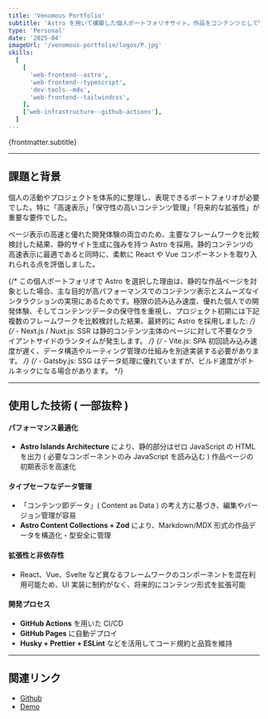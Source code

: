 ```yaml
---
title: 'Venomous Portfolio'
subtitle: 'Astro を用いて構築した個人ポートフォリオサイト。作品をコンテンツとして管理し、高速表示と柔軟な拡張性を両立。'
type: 'Personal'
date: '2025-04'
imageUrl: '/venomous-portfolio/logos/P.jpg'
skills:
  [
    [
      'web-frontend--astro',
      'web-frontend--typescript',
      'dev-tools--mdx',
      'web-frontend--tailwindcss',
    ],
    ['web-infrastructure--github-actions'],
  ]
---
```



<p>{frontmatter.subtitle}</p>

---

## 課題と背景

個人の活動やプロジェクトを体系的に整理し、表現できるポートフォリオが必要でした。特に「高速表示」「保守性の高いコンテンツ管理」「将来的な拡張性」が重要な要件でした。

ページ表示の高速と優れた開発体験の両立のため、主要なフレームワークを比較検討した結果、静的サイト生成に強みを持つ Astro を採用。静的コンテンツの高速表示に最適であると同時に、柔軟に React や Vue コンポーネントを取り入れられる点を評価しました。

{/* この個人ポートフォリオで Astro を選択した理由は、静的な作品ページを対象とした場合、主な目的が高パフォーマンスでのコンテンツ表示とスムーズなインタラクションの実現にあるためです。極限の読み込み速度、優れた個人での開発体験、そしてコンテンツデータの保守性を重視し、プロジェクト初期には下記複数のフレームワークを比較検討した結果、最終的に Astro を採用しました: */}
{/* - Next.js / Nuxt.js: SSR は静的コンテンツ主体のページに対して不要なクライアントサイドのランタイムが発生します。 */}
{/* - Vite.js: SPA 初回読み込み速度が遅く、データ構造やルーティング管理の仕組みを別途実装する必要があります。 */}
{/* - Gatsby.js: SSG はデータ処理に優れていますが、ビルド速度がボトルネックになる場合があります。 */}

---

## 使用した技術 ( 一部抜粋 )

<WorkContentLayoutSkills
  size={50}
  skills={frontmatter.skills.flat()}
  class="flex w-full justify-start"
/>

#### パフォーマンス最適化

- **Astro Islands Architecture** により、静的部分はゼロ JavaScript の HTML を出力 ( 必要なコンポーネントのみ JavaScript を読み込む ) 作品ページの初期表示を高速化

#### タイプセーフなデータ管理

- 「コンテンツ即データ」( Content as Data ) の考え方に基づき、編集やバージョン管理が容易
- **Astro Content Collections + Zod** により、Markdown/MDX 形式の作品データを構造化・型安全に管理

#### 拡張性と非依存性

- React、Vue、Svelte など異なるフレームワークのコンポーネントを混在利用可能ため、UI 実装に制約がなく、将来的にコンテンツ形式を拡張可能

#### 開発プロセス

- **GitHub Actions** を用いた CI/CD
- **GitHub Pages** に自動デプロイ
- **Husky + Prettier + ESLint** などを活用してコード規約と品質を維持

---

## 関連リンク

- [Github](https://github.com/BlaxBerry333/venomous-portfolio)
- [Demo](https://blaxberry333.github.io/venomous-portfolio/works/)

